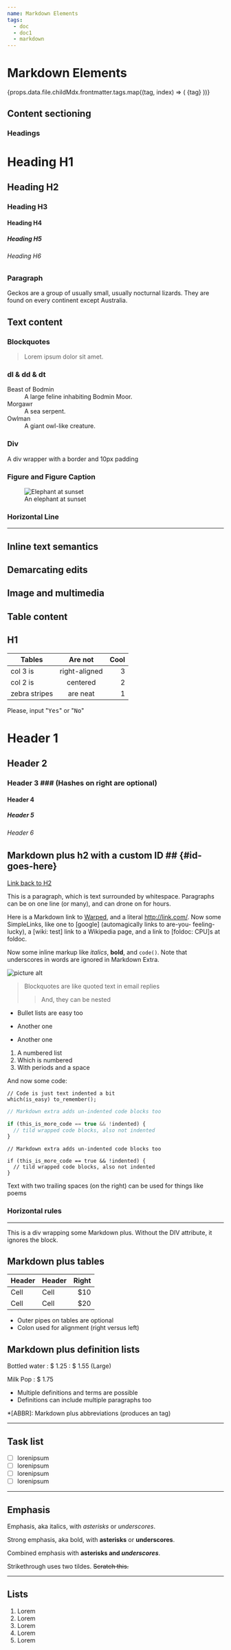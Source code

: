 ```yaml
---
name: Markdown Elements
tags:
  - doc
  - doc1
  - markdown
---
```



# Markdown Elements

<div style={{ display: 'flex', gap: '1em' }}>
  {props.data.file.childMdx.frontmatter.tags.map((tag, index) => (
    <Tag key={index}>{tag}</Tag>
  ))}
</div>

## Content sectioning

### Headings

# Heading H1

## Heading H2

### Heading H3

#### Heading H4

##### Heading H5

###### Heading H6

### Paragraph

Geckos are a group of usually small, usually nocturnal lizards. They are found on every continent except Australia.

## Text content

### Blockquotes

> Lorem ipsum dolor sit amet.

### dl & dd & dt

<dl>
<dt>Beast of Bodmin</dt>
<dd>A large feline inhabiting Bodmin Moor.</dd>


<dt>Morgawr</dt>
<dd>A sea serpent.</dd>

<dt>Owlman</dt>
<dd>A giant owl-like creature.</dd>

</dl>


### Div

<div style={{ border: 'solid 1px red', padding: '10px' }}>
  <p>A div wrapper with a border and 10px padding</p>
</div>

### Figure and Figure Caption

<figure>
  <img
    width={200}
    src="https://interactive-examples.mdn.mozilla.net/media/cc0-images/elephant-660-480.jpg"
    alt="Elephant at sunset"
  ></img>
  <figcaption>An elephant at sunset</figcaption>
</figure>

### Horizontal Line

<hr />

## Inline text semantics

## Demarcating edits

## Image and multimedia

## Table content

## H1

| Tables        |    Are not    | Cool |
| ------------- | :-----------: | ---: |
| col 3 is      | right-aligned |    3 |
| col 2 is      |   centered    |    2 |
| zebra stripes |   are neat    |    1 |

Please, input "<kbd>Yes</kbd>" or "<kbd>No</kbd>"

# Header 1

## Header 2

### Header 3 ### (Hashes on right are optional)

#### Header 4

##### Header 5

###### Header 6

## Markdown plus h2 with a custom ID ## {#id-goes-here}

[Link back to H2](#id-goes-here)

This is a paragraph, which is text surrounded by whitespace. Paragraphs can be on one
line (or many), and can drone on for hours.

Here is a Markdown link to [Warped](https://warpedvisions.org), and a literal <http://link.com/>.
Now some SimpleLinks, like one to [google] (automagically links to are-you-
feeling-lucky), a [wiki: test] link to a Wikipedia page, and a link to
[foldoc: CPU]s at foldoc.

Now some inline markup like _italics_, **bold**, and `code()`. Note that underscores in
words are ignored in Markdown Extra.

![picture alt](/images/photo.jpeg 'Title is optional')

> Blockquotes are like quoted text in email replies
>
> > And, they can be nested

- Bullet lists are easy too

* Another one

- Another one

1. A numbered list
2. Which is numbered
3. With periods and a space

And now some code:

    // Code is just text indented a bit
    which(is_easy) to_remember();

```js
// Markdown extra adds un-indented code blocks too

if (this_is_more_code == true && !indented) {
  // tild wrapped code blocks, also not indented
}
```

```tsx
// Markdown extra adds un-indented code blocks too

if (this_is_more_code == true && !indented) {
  // tild wrapped code blocks, also not indented
}
```

Text with
two trailing spaces
(on the right)
can be used
for things like poems

### Horizontal rules

---

<div class="custom-class" markdown="1">
  This is a div wrapping some Markdown plus. Without the DIV attribute, it ignores the block.
</div>

## Markdown plus tables

| Header | Header | Right |
| ------ | ------ | ----: |
| Cell   | Cell   |  \$10 |
| Cell   | Cell   |  \$20 |

- Outer pipes on tables are optional
- Colon used for alignment (right versus left)

## Markdown plus definition lists

Bottled water
: $ 1.25
: $ 1.55 (Large)

Milk
Pop
: \$ 1.75

- Multiple definitions and terms are possible
- Definitions can include multiple paragraphs too

\*[ABBR]: Markdown plus abbreviations (produces an <abbr/> tag)

---

## Task list

- [ ] lorenipsum
- [ ] lorenipsum
- [ ] lorenipsum
- [ ] lorenipsum

---

## Emphasis

Emphasis, aka italics, with _asterisks_ or _underscores_.

Strong emphasis, aka bold, with **asterisks** or **underscores**.

Combined emphasis with **asterisks and _underscores_**.

Strikethrough uses two tildes. ~~Scratch this.~~

---

## Lists

1. Lorem
2. Lorem
3. Lorem
4. Lorem
5. Lorem
